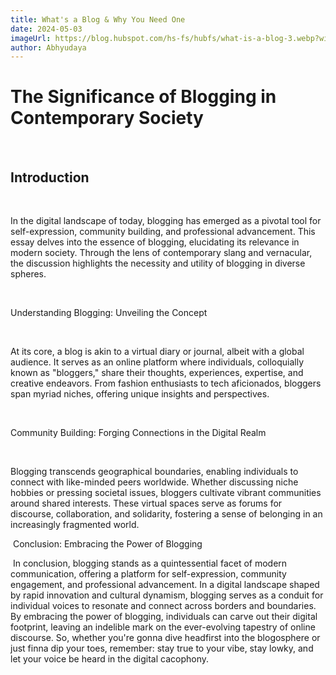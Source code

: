 ---
title: What's a Blog & Why You Need One
date: 2024-05-03
imageUrl: https://blog.hubspot.com/hs-fs/hubfs/what-is-a-blog-3.webp?width=595&height=400&name=what-is-a-blog-3.webp
author: Abhyudaya
---

# The Significance of Blogging in Contemporary Society

‎

## Introduction

‎

In the digital landscape of today, blogging has emerged as a pivotal tool for self-expression, community building, and professional advancement. This essay delves into the essence of blogging, elucidating its relevance in modern society. Through the lens of contemporary slang and vernacular, the discussion highlights the necessity and utility of blogging in diverse spheres.

‎

Understanding Blogging: Unveiling the Concept

‎

At its core, a blog is akin to a virtual diary or journal, albeit with a global audience. It serves as an online platform where individuals, colloquially known as "bloggers," share their thoughts, experiences, expertise, and creative endeavors. From fashion enthusiasts to tech aficionados, bloggers span myriad niches, offering unique insights and perspectives.

‎

Community Building: Forging Connections in the Digital Realm

‎

Blogging transcends geographical boundaries, enabling individuals to connect with like-minded peers worldwide. Whether discussing niche hobbies or pressing societal issues, bloggers cultivate vibrant communities around shared interests. These virtual spaces serve as forums for discourse, collaboration, and solidarity, fostering a sense of belonging in an increasingly fragmented world.

‎
Conclusion: Embracing the Power of Blogging

‎
In conclusion, blogging stands as a quintessential facet of modern communication, offering a platform for self-expression, community engagement, and professional advancement. In a digital landscape shaped by rapid innovation and cultural dynamism, blogging serves as a conduit for individual voices to resonate and connect across borders and boundaries. By embracing the power of blogging, individuals can carve out their digital footprint, leaving an indelible mark on the ever-evolving tapestry of online discourse. So, whether you're gonna dive headfirst into the blogosphere or just finna dip your toes, remember: stay true to your vibe, stay lowky, and let your voice be heard in the digital cacophony.
